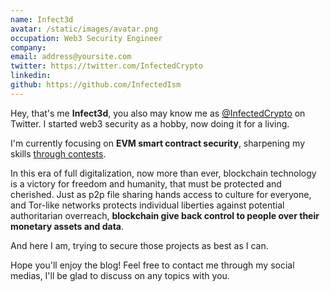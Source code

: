 ```yaml
---
name: Infect3d
avatar: /static/images/avatar.png
occupation: Web3 Security Engineer
company:
email: address@yoursite.com
twitter: https://twitter.com/InfectedCrypto
linkedin:
github: https://github.com/InfectedIsm
---
```


Hey, that's me **Infect3d**, you also may know me as [@InfectedCrypto](https://twitter.com/InfectedCrypto) on Twitter.
I started web3 security as a hobby, now doing it for a living.

I'm currently focusing on **EVM smart contract security**, sharpening my skills [through contests](https://github.com/InfectedIsm/Reports-Portfolio).

In this era of full digitalization, now more than ever, blockchain technology is a victory for freedom
and humanity, that must be protected and cherished.
Just as p2p file sharing hands access to culture for everyone, and Tor-like networks protects
individual liberties against potential authoritarian overreach, **blockchain give back control to people over their monetary assets and data**.

And here I am, trying to secure those projects as best as I can.

Hope you'll enjoy the blog! Feel free to contact me through my social medias, I'll be glad to discuss on any topics with you.
